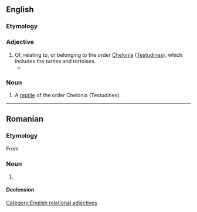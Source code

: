 ==English==

===Etymology===
{{m|mul|Chelonia}} {{suffix|en||an}}

===Adjective===
{{en-adj}}

# Of, relating to, or belonging to the order [[Chelonia]] ([[Testudines]]), which includes the turtles and tortoises.
#* {{quote-book|en|title=The Ecology, Exploitation and Conservation of River Turtles|page=46|author=Don Moll|year=2004|passage='''Chelonian''' eggs may be leathery or parchment-shelled that indent easily when laid and expand due to water uptake during incubation; harder-shelled but expansible eggs which behave much like parchment eggs during incubation; and brittle-shelled eggs which do not indent when laid and usually take up little or no external water during incubation (Ewert, 1979, 1985; Kuchling, 1999).}}

===Noun===
{{en-noun}}

# A [[reptile]] of the order Chelonia (Testudines).

{{C|en|Turtles|Zoology}}

[[Category:English relational adjectives]]

----

==Romanian==

===Etymology===
From {{bor|ro|fr|chélonien}}

===Noun===
{{ro-noun|m|chelonieni}}

# {{l|en|chelonian}}

====Declension====
{{ro-noun-m|pl=chelonieni}}